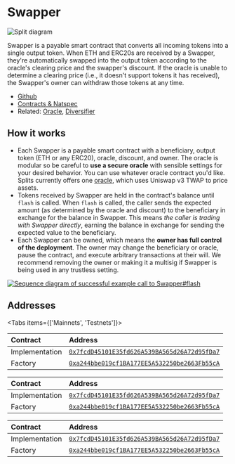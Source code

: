 
# Swapper

![Split diagram](./img/swapper_diagram.png)

Swapper is a payable smart contract that converts all incoming tokens into a
single output token. When ETH and ERC20s are received by a Swapper, they're
automatically swapped into the output token according to the oracle's clearing
price and the swapper's discount. If the oracle is unable to determine a
clearing price (i.e., it doesn't support tokens it has received), the Swapper's
owner can withdraw those tokens at any time.

- [Github](https://github.com/0xSplits/splits-swapper)
- [Contracts & Natspec](https://github.com/0xSplits/splits-swapper/tree/main/src)
- Related: [Oracle](/core/oracle), [Diversifier](/templates/diversifier)

## How it works

- Each Swapper is a payable smart contract with a beneficiary, output token (ETH
  or any ERC20), oracle, discount, and owner. The oracle is modular so be
  careful to **use a secure oracle** with sensible settings for your desired
  behavior. You can use whatever oracle contract you'd like. Splits currently
  offers one [oracle](/core/oracle), which uses Uniswap v3 TWAP to price assets.
- Tokens received by Swapper are held in the contract's balance until `flash` is
  called. When `flash` is called, the caller sends the expected amount (as
  determined by the oracle and discount) to the beneficiary in exchange for the
  balance in Swapper. This means _the caller is trading with Swapper directly_,
  earning the balance in exchange for sending the expected value to the
  beneficiary.
- Each Swapper can be owned, which means the **owner has full control of the
  deployment**. The owner may change the beneficiary or oracle, pause the
  contract, and execute arbitrary transactions at their will. We recommend
  removing the owner or making it a multisig if Swapper is being used in any
  trustless setting.

[![Sequence diagram of successful example call to Swapper#flash](https://mermaid.ink/svg/pako:eNqNlMtu2zAQRX-FYGGoRW3UiB3b0CKApVpAFkGQJuim6mIsjRIiFKmSo7RG4H8vKcGxZalBN3pwztyZy9crz3SOPOSj0WuqGBNKUMiaT8YCesISg5AFW7AYjE9Hv4MRsJVogze8CRZaUQKlkDuf5yF5SGyT8Q_FWmrjwx8W0fJiNe0AlRElmN2RSWbJPFkMMZE2OZp31SxmWuUdvcVms4yWw9S54nS-XF12WchIvAAJrf4DJjQkOtXXl9E8iQehc735bLaK10FL7v3LPfajUapSZfFXjSrDrwIeDZSeaLkHA05kcnX1-f43VBWaa0XoENImbFY3kWCfWrZHnKSFrOiBPnxrIJMYskeku1oTrktdK7It1wYdNnlTgdP4QccRA939YGRA2QIN8_uNkX5G9dF-Yj97XQxk23aosReDlFvInv9l81jfV918iy-mzP0a_YLsC6tg55PPynZm6eivZyxChYXI_IJ2LDVuHvRJuO9rMuCLNIHs5L3TVrv6IeNjXqIpQeTuaDfHM-XNsU25a5n76U2520yOg5r0_U5lPCRT45jXVQ502Fc8LEBaN4q5cCVu2ruiuTL2fwHX4Vpz?type=png)](https://mermaid.live/edit#pako:eNqNlMtu2zAQRX-FYGGoRW3UiB3b0CKApVpAFkGQJuim6mIsjRIiFKmSo7RG4H8vKcGxZalBN3pwztyZy9crz3SOPOSj0WuqGBNKUMiaT8YCesISg5AFW7AYjE9Hv4MRsJVogze8CRZaUQKlkDuf5yF5SGyT8Q_FWmrjwx8W0fJiNe0AlRElmN2RSWbJPFkMMZE2OZp31SxmWuUdvcVms4yWw9S54nS-XF12WchIvAAJrf4DJjQkOtXXl9E8iQehc735bLaK10FL7v3LPfajUapSZfFXjSrDrwIeDZSeaLkHA05kcnX1-f43VBWaa0XoENImbFY3kWCfWrZHnKSFrOiBPnxrIJMYskeku1oTrktdK7It1wYdNnlTgdP4QccRA939YGRA2QIN8_uNkX5G9dF-Yj97XQxk23aosReDlFvInv9l81jfV918iy-mzP0a_YLsC6tg55PPynZm6eivZyxChYXI_IJ2LDVuHvRJuO9rMuCLNIHs5L3TVrv6IeNjXqIpQeTuaDfHM-XNsU25a5n76U2520yOg5r0_U5lPCRT45jXVQ502Fc8LEBaN4q5cCVu2ruiuTL2fwHX4Vpz)

## Addresses

<Tabs items={['Mainnets', 'Testnets']}>

<Tab>

<Toggle title="Ethereum – 1">

| Contract       | Address                                                                                                                      |
| :------------- | :--------------------------------------------------------------------------------------------------------------------------- |
| Implementation | [`0x7fcdD45101E35fd626A539BA565d26A72d95fDa7`](https://etherscan.io/address/0x7fcdD45101E35fd626A539BA565d26A72d95fDa7#code) |
| Factory        | [`0xa244bbe019cf1BA177EE5A532250be2663Fb55cA`](https://etherscan.io/address/0xa244bbe019cf1BA177EE5A532250be2663Fb55cA#code) |

</Toggle>

</Tab>

<Tab>

<Toggle title="Goerli – 5">

| Contract       | Address                                                                                                                             |
| :------------- | :---------------------------------------------------------------------------------------------------------------------------------- |
| Implementation | [`0x7fcdD45101E35fd626A539BA565d26A72d95fDa7`](https://goerli.etherscan.io/address/0x7fcdD45101E35fd626A539BA565d26A72d95fDa7#code) |
| Factory        | [`0xa244bbe019cf1BA177EE5A532250be2663Fb55cA`](https://goerli.etherscan.io/address/0xa244bbe019cf1BA177EE5A532250be2663Fb55cA#code) |

</Toggle>

<Toggle title="Sepolia – 11155111">

| Contract       | Address                                                                                                                              |
| :------------- | :----------------------------------------------------------------------------------------------------------------------------------- |
| Implementation | [`0x7fcdD45101E35fd626A539BA565d26A72d95fDa7`](https://sepolia.etherscan.io/address/0x7fcdD45101E35fd626A539BA565d26A72d95fDa7#code) |
| Factory        | [`0xa244bbe019cf1BA177EE5A532250be2663Fb55cA`](https://sepolia.etherscan.io/address/0xa244bbe019cf1BA177EE5A532250be2663Fb55cA#code) |

</Toggle>

</Tab>

</Tabs>

